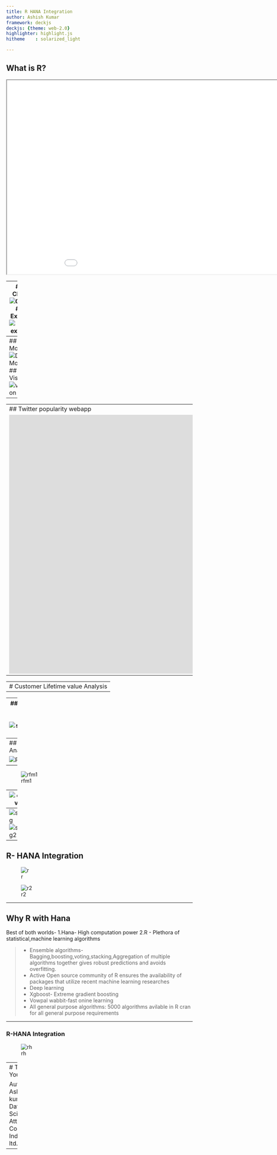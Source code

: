 ```yaml
---
title: R HANA Integration
author: Ashish Kumar
framework: deckjs
deckjs: {theme: web-2.0}
highlighter: highlight.js
hitheme    : solarized_light

---
```

## What is R?
<iframe width="1000" height="525" src="//www.youtube.com/embed/TR2bHSJ_eck"allowfullscreen></iframe>

---
## Data Cleansing
![Cleansing](http://www.polyglotprogramminginc.com/wp-content/uploads/2014/05/Data_Cleansing_Cycle_350px.jpg)
## Data Exploration
![Data exploration](http://3.bp.blogspot.com/-UdFMnZJ6NL0/T2j2qIDUqeI/AAAAAAAADi4/9vIWJKtgv-o/s400/journal.pbio.1000472.g001.png)

---
## Data Modeling
![Data Modeling](http://dame.dsf.unina.it/images/bp.png)
## Data Visualization
![visualization](http://www.opencb.org/sites/opencb.org/files/bigdata_viz.jpg)
---



---
## Twitter popularity webapp
<iframe src="https://ashishiimc.shinyapps.io/Twitter-popularity/" style="border: none; width:5000px; height:700px"></iframe>
---

---
# Customer Lifetime value Analysis
---

---
## Customer Lifetime value
![segmentation](http://www.bigcloudanalytics.com/img/CLV.png)

---
## RFM Analysis

![RFM](https://www.sociomantic.com/wp-content/uploads/2013/12/Customer_Lifetime_Value-680x425.png)

---
![rfm1](http://www.dataapple.net/wp-content/uploads/2013/12/percentage_curves.png)

---
![clv](http://www.dataapple.net/wp-content/uploads/2013/12/clv_tree.jpg)

---
![seg](http://t2.ftcdn.net/jpg/00/37/75/67/400_F_37756769_DbGBn3kRAh8clxJO1MsQqZ4xhhkqIyuL.jpg)
![seg2](http://canvass.in/wp-content/uploads/2012/12/clustering.png)

---
## R- HANA Integration
![r](http://biochip.rvc.ac.uk/Images/logo_r.gif)

![r2](http://rahulurs.com/sap/wp-content/uploads/2013/12/hana.jpg)

---

## Why R with Hana

Best of both worlds- 
1.Hana- High computation power
2.R - Plethora of statistical,machine learning algorithms

> - Ensemble algorithms-Bagging,boosting,voting,stacking,Aggregation of multiple algorithms together gives robust predictions and avoids overfitting.
> - Active Open source community of R ensures the availability of packages that utilize recent machine learning researches  
> - Deep learning
> - Xgboost- Extreme gradient boosting
> - Vowpal wabbit-fast onine learning
> - All general purpose algorithms: 5000 algorithms avilable in R cran for all general purpose requirements

---

### R-HANA Integration
![rh](http://blog.five1.de/wp-content/uploads/2012/07/Architektur-R-Integration-SAP-HANA.jpg)

---
# Thank You ! 


Author : Ashish kumar <br/>
        Data Scientist <br/>
        Attune Consulting India Pvt ltd.

---

